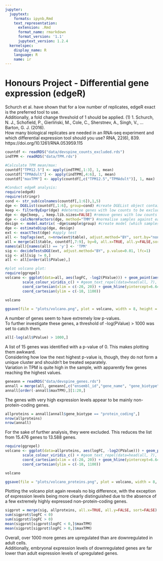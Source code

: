 ```yaml
---
jupyter:
  jupytext:
    formats: ipynb,Rmd
    text_representation:
      extension: .Rmd
      format_name: rmarkdown
      format_version: '1.1'
      jupytext_version: 1.2.4
  kernelspec:
    display_name: R
    language: R
    name: ir
---
```


# Honours Project - Differential gene expression (edgeR)
Schurch et al. have shown that for a low number of replicates, edgeR exact is the preferred tool to use.\
Additionally, a fold change threshold of 1 should be applied. (1)
1. Schurch, N. J., Schofield, P., Gierliński, M., Cole, C., Sherstnev, A., Singh, V., … Barton, G. J. (2016).\
How many biological replicates are needed in an RNA-seq experiment and which differential expression tool should you use? RNA, 22(6), 839. https://doi.org/10.1261/RNA.053959.115

```r
countdf <- readRDS("data/devspine_counts_excluded.rds")
indTPM <- readRDS("data/TPM.rds")
```

```r
#Calculate TPM mean/max:
countdf["TPM12.5"] <- apply(indTPM[,1:3], 1, mean)
countdf["TPMAdult"] <- apply(indTPM[,4:6], 1, mean)
countdf["maxTPM"] <- apply(countdf[,c("TPM12.5","TPMAdult")], 1, max)

#Conduct edgeR analysis:
require(edgeR)
require(stringr)
cond <- str_sub(colnames(countdf[,1:6]),1,5)
dge <- DGEList(countdf[,1:6], group=cond) #create DGEList object containing data from E12.5 and Adult
keep <- filterByExpr(dge) #determine genes with low counts to be excluded
dge <- dge[keep, , keep.lib.sizes=FALSE] #remove genes with low counts
dge <- calcNormFactors(dge, method="TMM") #normalise samples against each other
design <- model.matrix( ~dge$sample$group) #create model (which samples are compared against which)
dge <- estimateDisp(dge, design)
ext <- exactTest(dge) #apply test
all <- topTags(ext, n=nrow(ext$table), adjust.method="BY", sort.by="none")
all = merge(all$table, countdf[,7:9], by=0, all.x=TRUE, all.y=FALSE,sort=FALSE)
names(all)[names(all) == 'y'] <- 'TPM'
sig <- decideTestsDGE(ext, adjust.method="BY", p.value=0.01, lfc=1)
sig <- all[sig != 0,]
all <- all[order(all$PValue),]

#plot volcano plot:
require(ggrepel)
volcano <- ggplot(data=all, aes(logFC, -log2(PValue))) + geom_point(aes(color=log2(maxTPM)), size=1) +
        scale_colour_viridis_c() + #geom_text_repel(data=head(all, 7), aes(label=Row.names)) 
        coord_cartesian(xlim = c(-20, 20)) + geom_hline(yintercept=6.644) + geom_vline(xintercept=1.5) + geom_vline(xintercept=-1.5) +
        coord_cartesian(ylim = c(-10, 1100))
        
volcano
```

```r
ggsave(file = "plots/volcano.png", plot = volcano, width = 8, height = 8)
```

A number of genes seem to have extremely low p-values.\
To further investigate these genes, a threshold of -log(PValue) > 1000 was set to catch them.

```r
all[-log(all$PValue) > 1000,]
```

A list of 15 genes was identified with a p-value of 0. This makes plotting them awkward. \
Considering how low the next highest p-value is, though, they do not form a unique cluster and shouldn't be treated separately. \
Variation in TPM is quite high in the sample, with apparently few genes reaching the highest values.

```r
geneann = readRDS("data/devspine_genes.rds")
annall = merge(all, geneann[,c("ensembl_id","gene_name", "gene_biotype")], by.x="Row.names", by.y="ensembl_id", all.x=TRUE, all.y=FALSE, sort=FALSE)
annall[order(-annall$maxTPM),][1:20,]
```

The genes with very high expression levels appear to be mainly non-protein-coding genes.

```r
allproteins = annall[annall$gene_biotype == "protein_coding",]
nrow(allproteins)
nrow(annall)
```

For the sake of further analysis, they were excluded. This reduces the list from 15.476 genes to 13.588 genes.

```r
require(ggrepel)
volcano <- ggplot(data=allproteins, aes(logFC, -log2(PValue))) + geom_point(aes(color=log2(maxTPM)), size=1) +
        scale_colour_viridis_c() + #geom_text_repel(data=head(all, 7), aes(label=Row.names)) 
        coord_cartesian(xlim = c(-20, 20)) + geom_hline(yintercept=6.644) + geom_vline(xintercept=1.5) + geom_vline(xintercept=-1.5) +
        coord_cartesian(ylim = c(-10, 1100))

volcano
```

```r
ggsave(file = "plots/volcano_proteins.png", plot = volcano, width = 8, height = 8)
```

Plotting the volcano plot again reveals no big difference, with the exception of expression levels being more clearly distinguished due to the absence of a few extremely highly expressed non-protein-coding genes.

```r
sigprot = merge(sig, allproteins, all.x=TRUE, all.y=FALSE, sort=FALSE)
sum(sigprot$logFC < 0)
sum(sigprot$logFC > 0)
mean(sigprot[sigprot$logFC < 0,]$maxTPM)
mean(sigprot[sigprot$logFC > 0,]$maxTPM)
```

Overall, over 1000 more genes are upregulated than are downregulated in adult cells.\
Additionally, embryonal expression levels of downregulated genes are far lower than adult expression levels of upregulated genes.
